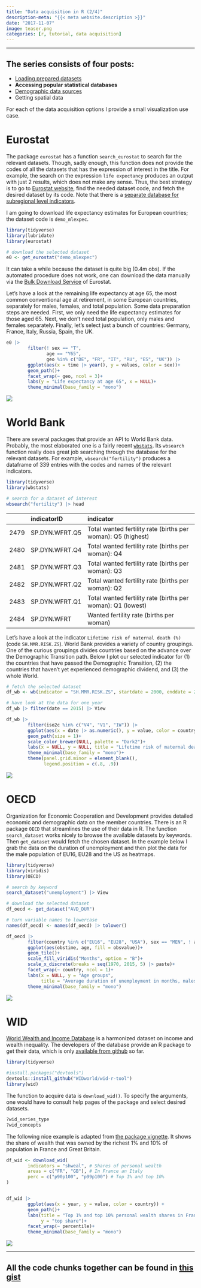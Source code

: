 ```yaml
---
title: "Data acquisition in R (2/4)"
description-meta: "{{< meta website.description >}}"
date: "2017-11-07"
image: teaser.png
categories: [r, tutorial, data acquisition]
---
```


***

::: {.callout-note}
# The series consists of four posts:
 - [Loading prepared datasets][one]  
 - **Accessing popular statistical databases**  
 - [Demographic data sources][three]  
 - Getting spatial data  
:::

For each of the data acquisition options I provide a small visualization use case.

# Eurostat

The package `eurostat` has a function `search_eurostat` to search for the relevant datasets. Though, sadly enough, this function does not provide the codes of all the datasets that has the expression of interest in the title. For example, the search on the expression `life expectancy` produces an output with just 2 results, which does not make any sense. Thus, the best strategy is to go to [Eurostat website][estat], find the needed dataset code, and fetch the desired dataset by its code. Note that there is a [separate database for subregional level indicators][esreg]. 

I am going to download life expectancy estimates for European countries; the dataset code is `demo_mlexpec`. 

```r
library(tidyverse) 
library(lubridate)
library(eurostat) 

# download the selected dataset
e0 <- get_eurostat("demo_mlexpec")
```

It can take a while because the dataset is quite big (0.4m obs). If the automated procedure does not work, one can download the data manually via the [Bulk Download Service][bulk] of Eurostat.  

Let's have a look at the remaining life expectancy at age 65, the most common conventional age at retirement, in some European countries, separately for males, females, and total population. Some data preparation steps are needed. First, we only need the life expectancy  estimates for those aged 65. Next, we don't need total population, only males and females separately. Finally, let's select just a bunch of countries: Germany, France, Italy, Russia, Spain, the UK.  

```r
e0 |> 
        filter(! sex == "T",
               age == "Y65", 
               geo %in% c("DE", "FR", "IT", "RU", "ES", "UK")) |> 
        ggplot(aes(x = time |> year(), y = values, color = sex))+
        geom_path()+
        facet_wrap(~ geo, ncol = 3)+
        labs(y = "Life expectancy at age 65", x = NULL)+
        theme_minimal(base_family = "mono")
```

![](eurostat.png)


# World Bank

There are several packages that provide an API to World Bank data. Probably, the most elaborated one is a fairly recent [`wbstats`][wbstats]. Its `wbsearch` function really does great job searching through the database for the relevant datasets. For example, `wbsearch("fertility")` produces a dataframe of 339 entries with the codes and names of the relevant indicators. 

```r
library(tidyverse) 
library(wbstats)

# search for a dataset of interest
wbsearch("fertility") |> head
```


|     |indicatorID    |indicator                                                    |
|:----|:--------------|:------------------------------------------------------------|
|2479 |SP.DYN.WFRT.Q5 |Total wanted fertility rate (births per woman): Q5 (highest) |
|2480 |SP.DYN.WFRT.Q4 |Total wanted fertility rate (births per woman): Q4           |
|2481 |SP.DYN.WFRT.Q3 |Total wanted fertility rate (births per woman): Q3           |
|2482 |SP.DYN.WFRT.Q2 |Total wanted fertility rate (births per woman): Q2           |
|2483 |SP.DYN.WFRT.Q1 |Total wanted fertility rate (births per woman): Q1 (lowest)  |
|2484 |SP.DYN.WFRT    |Wanted fertility rate (births per woman)                     |


Let's have a look at the indicator `Lifetime risk of maternal death (%)` (code `SH.MMR.RISK.ZS`). World Bank provides a variety of country groupings. One of the curious groupings divides countries based on the advance over the Demographic Transition path. Below I plot our selected indicator for (1) the countries that have passed the Demographic Transition, (2) the countries that haven't yet experienced demographic dividend, and (3) the whole World. 

```r
# fetch the selected dataset
df_wb <- wb(indicator = "SH.MMR.RISK.ZS", startdate = 2000, enddate = 2015)

# have look at the data for one year
df_wb |> filter(date == 2015) |> View

df_wb |> 
        filter(iso2c %in% c("V4", "V1", "1W")) |> 
        ggplot(aes(x = date |> as.numeric(), y = value, color = country))+
        geom_path(size = 1)+
        scale_color_brewer(NULL, palette = "Dark2")+
        labs(x = NULL, y = NULL, title = "Lifetime risk of maternal death (%)")+
        theme_minimal(base_family = "mono")+
        theme(panel.grid.minor = element_blank(),
              legend.position = c(.8, .9))

```

![](worldbank.png)

# OECD

Organization for Economic Cooperation and Development provides detailed economic and demographic data on the member countries. There is an R package `OECD` that streamlines the use of their data in R. The function `search_dataset` works nicely to browse the available datasets by keywords. Then `get_dataset` would fetch the chosen dataset. In the example below I grab the data on the duration of unemployment and then plot the data for the male population of EU16, EU28 and the US as heatmaps.


```r
library(tidyverse) 
library(viridis)
library(OECD)

# search by keyword
search_dataset("unemployment") |> View

# download the selected dataset
df_oecd <- get_dataset("AVD_DUR")

# turn variable names to lowercase
names(df_oecd) <- names(df_oecd) |> tolower()

df_oecd |> 
        filter(country %in% c("EU16", "EU28", "USA"), sex == "MEN", ! age == "1524") |> 
        ggplot(aes(obstime, age, fill = obsvalue))+
        geom_tile()+
        scale_fill_viridis("Months", option = "B")+
        scale_x_discrete(breaks = seq(1970, 2015, 5) |> paste)+
        facet_wrap(~ country, ncol = 1)+
        labs(x = NULL, y = "Age groups", 
             title = "Average duration of unemployment in months, males")+
        theme_minimal(base_family = "mono")
```

![](oecd.png)


# WID

[World Wealth and Income Database][wid] is a harmonized dataset on income and wealth inequality. The developers of the database provide an R package to get their data, which is only [available from github][widr] so far. 

```r
library(tidyverse) 

#install.packages("devtools")
devtools::install_github("WIDworld/wid-r-tool")
library(wid)
```

The function to acquire data is `download_wid()`. To specify the arguments, one would have to consult help pages of the package and select desired datasets.

```r
?wid_series_type
?wid_concepts
```

The following nice example is adapted from [the package vignette][vig]. It shows the share of wealth that was owned by the richest 1% and 10% of population in France and Great Britain.

```r
df_wid <- download_wid(
        indicators = "shweal", # Shares of personal wealth
        areas = c("FR", "GB"), # In France an Italy
        perc = c("p90p100", "p99p100") # Top 1% and top 10%
)


df_wid |> 
        ggplot(aes(x = year, y = value, color = country)) +
        geom_path()+
        labs(title = "Top 1% and top 10% personal wealth shares in France and Great Britain",
             y = "top share")+
        facet_wrap(~ percentile)+
        theme_minimal(base_family = "mono")

```

![](wid.png)


***

::: {.callout-tip}
# All the code chunks together can be found in [this gist][gist]
:::




[odata]: https://github.com/ropensci/opendata
[one]: https://ikashnitsky.github.io/2017/data-acquisition-one/
[three]: https://ikashnitsky.github.io/2017/data-acquisition-three
[estat]: http://ec.europa.eu/eurostat/data/database
[esreg]: http://ec.europa.eu/eurostat/web/regions/data/database
[bulk]: http://ec.europa.eu/eurostat/estat-navtree-portlet-prod/BulkDownloadListing
[wbstats]: https://cran.r-project.org/web/packages/wbstats/README.html
[wid]: http://wid.world/wid-world/
[widr]: https://github.com/WIDworld/wid-r-tool
[vig]: https://github.com/WIDworld/wid-r-tool/raw/master/inst/doc/wid-demo.pdf
[gist]: https://gist.github.com/ikashnitsky/2362ce308f47ff38c3da556384acd20f
